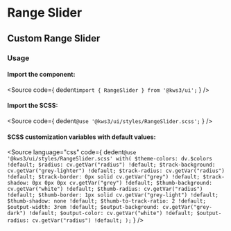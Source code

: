 
<Version />

# Range Slider
## Custom Range Slider


<Meta of={Stories} />
<Canvas of={Stories.Main} />
<Controls />

### Usage
#### Import the component:
<Source
  code={
    dedent`import { RangeSlider } from '@kws3/ui';`
  }
/>

#### Import the SCSS:
<Source
  code={
    dedent`@use '@kws3/ui/styles/RangeSlider.scss';`
  }
/>

#### SCSS customization variables with default values:
<Source
  language="css"
  code={
    dedent`
      @use '@kws3/ui/styles/RangeSlider.scss' with(
        $theme-colors: dv.$colors !default;
        $radius: cv.getVar("radius") !default;
        $track-background: cv.getVar("grey-lighter") !default;
        $track-radius: cv.getVar("radius") !default;
        $track-border: 0px solid cv.getVar("grey") !default;
        $track-shadow: 0px 0px 0px cv.getVar("grey") !default;
        $thumb-background: cv.getVar("white") !default;
        $thumb-radius: cv.getVar("radius") !default;
        $thumb-border: 1px solid cv.getVar("grey-light") !default;
        $thumb-shadow: none !default;
        $thumb-to-track-ratio: 2 !default;
        $output-width: 3rem !default;
        $output-background: cv.getVar("grey-dark") !default;
        $output-color: cv.getVar("white") !default;
        $output-radius: cv.getVar("radius") !default;
      );
    `
  }
/>
